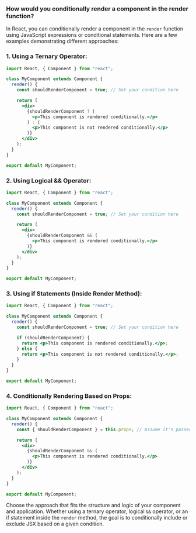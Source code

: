 ### How would you conditionally render a component in the render function?

In React, you can conditionally render a component in the `render` function using JavaScript expressions or conditional statements. Here are a few examples demonstrating different approaches:

### 1. Using a Ternary Operator:

```jsx
import React, { Component } from "react";

class MyComponent extends Component {
  render() {
    const shouldRenderComponent = true; // Set your condition here

    return (
      <div>
        {shouldRenderComponent ? (
          <p>This component is rendered conditionally.</p>
        ) : (
          <p>This component is not rendered conditionally.</p>
        )}
      </div>
    );
  }
}

export default MyComponent;
```

### 2. Using Logical && Operator:

```jsx
import React, { Component } from "react";

class MyComponent extends Component {
  render() {
    const shouldRenderComponent = true; // Set your condition here

    return (
      <div>
        {shouldRenderComponent && (
          <p>This component is rendered conditionally.</p>
        )}
      </div>
    );
  }
}

export default MyComponent;
```

### 3. Using if Statements (Inside Render Method):

```jsx
import React, { Component } from "react";

class MyComponent extends Component {
  render() {
    const shouldRenderComponent = true; // Set your condition here

    if (shouldRenderComponent) {
      return <p>This component is rendered conditionally.</p>;
    } else {
      return <p>This component is not rendered conditionally.</p>;
    }
  }
}

export default MyComponent;
```

### 4. Conditionally Rendering Based on Props:

```jsx
import React, { Component } from "react";

class MyComponent extends Component {
  render() {
    const { shouldRenderComponent } = this.props; // Assume it's passed as a prop

    return (
      <div>
        {shouldRenderComponent && (
          <p>This component is rendered conditionally.</p>
        )}
      </div>
    );
  }
}

export default MyComponent;
```

Choose the approach that fits the structure and logic of your component and application. Whether using a ternary operator, logical `&&` operator, or an if statement inside the `render` method, the goal is to conditionally include or exclude JSX based on a given condition.
